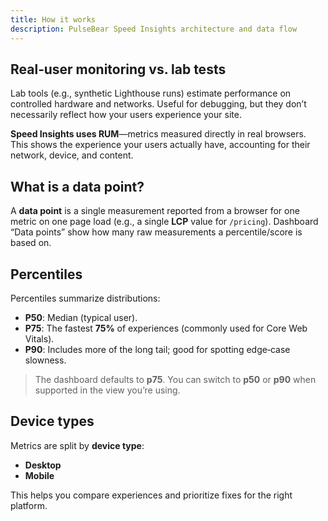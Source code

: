 ```yaml
---
title: How it works
description: PulseBear Speed Insights architecture and data flow
---
```


## Real‑user monitoring vs. lab tests

Lab tools (e.g., synthetic Lighthouse runs) estimate performance on controlled hardware and networks. Useful for debugging, but they don’t necessarily reflect how your users experience your site.

**Speed Insights uses RUM**—metrics measured directly in real browsers. This shows the experience your users actually have, accounting for their network, device, and content.

## What is a data point?

A **data point** is a single measurement reported from a browser for one metric on one page load (e.g., a single **LCP** value for `/pricing`). Dashboard “Data points” show how many raw measurements a percentile/score is based on.

## Percentiles

Percentiles summarize distributions:

- **P50**: Median (typical user).
- **P75**: The fastest **75%** of experiences (commonly used for Core Web Vitals).
- **P90**: Includes more of the long tail; good for spotting edge‑case slowness.

> The dashboard defaults to **p75**. You can switch to **p50** or **p90** when supported in the view you’re using.

## Device types

Metrics are split by **device type**:

- **Desktop**
- **Mobile**

This helps you compare experiences and prioritize fixes for the right platform.